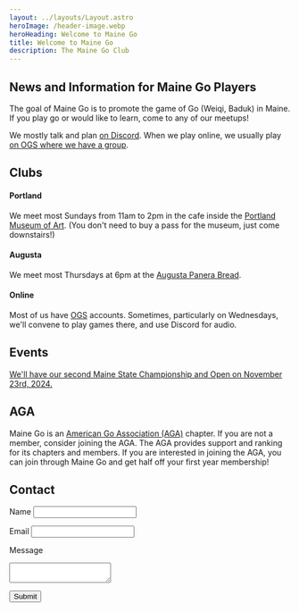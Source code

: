 ```yaml
---
layout: ../layouts/Layout.astro
heroImage: /header-image.webp
heroHeading: Welcome to Maine Go
title: Welcome to Maine Go
description: The Maine Go Club
---
```


## News and Information for Maine Go Players

The goal of Maine Go is to promote the game of Go (Weiqi, Baduk) in
Maine. If you play go or would like to learn, come to any of our meetups!

We mostly talk and plan [on Discord](https://discord.gg/ej7GSFc).
When we play online, we usually play [on OGS where we have a group](https://online-go.com/group/832).

## Clubs

#### Portland

We meet most Sundays from 11am to 2pm in the cafe
inside the [Portland Museum of Art](https://www.portlandmuseum.org/magazine/cafe).
(You don't need to buy a pass for the museum, just come downstairs!)

#### Augusta

We meet most Thursdays at 6pm at
the [Augusta Panera Bread](https://www.panerabread.com/content/panerabread_com/en-us/cafe/locations/me/augusta/37-xavier-loop).

#### Online

Most of us have [OGS](https://online-go.com) accounts.
Sometimes, particularly on Wednesdays, we'll convene to play games there, and use Discord for audio.

## Events

[We'll have our second Maine State Championship and Open on November 23rd, 2024.](/2024tournament)

## AGA

Maine Go is an [American Go Association (AGA)](https://www.usgo.org/) chapter.
If you are not a member, consider joining the AGA.
The AGA provides support and ranking for its chapters and members.
If you are interested in joining the AGA, you can join through Maine Go and get half off your first year membership!

## Contact

<form method="post" action="/api/contact" encType="application/x-www-form-urlencoded">

<label for="name">Name</label>
<input type="text" name="name" id="name" />

<label for="email">Email</label>
<input type="email" name="email" id="email" />

<label for="message">Message</label>
<textarea name="message" id="message"></textarea>

<button type="submit">Submit</button>

</form>

